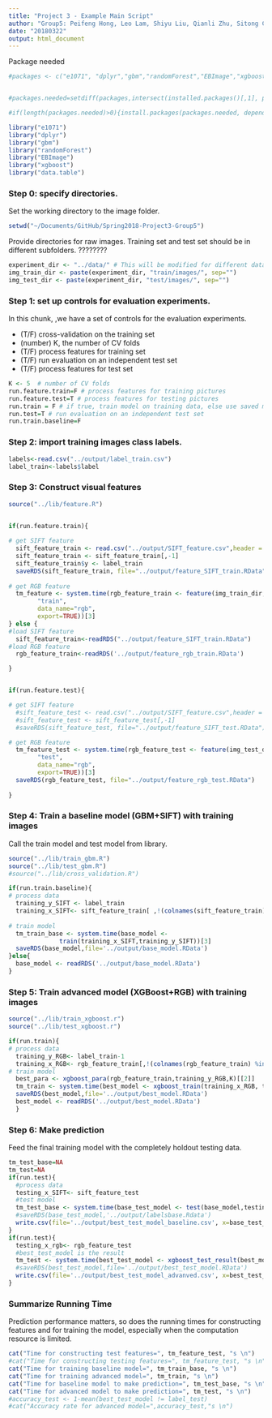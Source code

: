```yaml
---
title: "Project 3 - Example Main Script"
author: "Group5: Peifeng Hong, Leo Lam, Shiyu Liu, Qianli Zhu, Sitong Chen"
date: "20180322"
output: html_document
---
```

Package needed
```r
#packages <- c("e1071", "dplyr","gbm","randomForest","EBImage","xgboost","data.table")


#packages.needed=setdiff(packages,intersect(installed.packages()[,1], packages))

#if(length(packages.needed)>0){install.packages(packages.needed, dependencies = TRUE)}

library("e1071")
library("dplyr")
library("gbm")
library("randomForest")
library("EBImage")
library("xgboost")
library("data.table")
```


### Step 0: specify directories.

Set the working directory to the image folder.

```r
setwd("~/Documents/GitHub/Spring2018-Project3-Group5")
```
Provide directories for raw images. Training set and test set should be in different subfolders. ????????
```r
experiment_dir <- "../data/" # This will be modified for different data sets.
img_train_dir <- paste(experiment_dir, "train/images/", sep="")
img_test_dir <- paste(experiment_dir, "test/images/", sep="")
```

### Step 1: set up controls for evaluation experiments.

In this chunk, ,we have a set of controls for the evaluation experiments. 

+ (T/F) cross-validation on the training set
+ (number) K, the number of CV folds
+ (T/F) process features for training set
+ (T/F) run evaluation on an independent test set
+ (T/F) process features for test set

```r
K <- 5  # number of CV folds
run.feature.train=F # process features for training pictures
run.feature.test=T # process features for testing pictures
run.train = F # if true, train model on training data, else use saved model
run.test=T # run evaluation on an independent test set
run.train.baseline=F
```


### Step 2: import training images class labels.

```r
labels<-read.csv("../output/label_train.csv")
label_train<-labels$label
```



### Step 3: Construct visual features
```r
source("../lib/feature.R")

  
if(run.feature.train){

# get SIFT feature
  sift_feature_train <- read.csv("../output/SIFT_feature.csv",header = F)
  sift_feature_train <- sift_feature_train[,-1]
  sift_feature_train$y <- label_train
  saveRDS(sift_feature_train, file="../output/feature_SIFT_train.RData")
  
# get RGB feature
  tm_feature <- system.time(rgb_feature_train <- feature(img_train_dir, 
        "train", 
        data_name="rgb", 
        export=TRUE))[3]
} else {
#load SIFT feature
  sift_feature_train<-readRDS("../output/feature_SIFT_train.RData")
#load RGB feature
  rgb_feature_train<-readRDS('../output/feature_rgb_train.RData')

}


if(run.feature.test){

# get SIFT feature
  #sift_feature_test <- read.csv("../output/SIFT_feature.csv",header = F)
  #sift_feature_test <- sift_feature_test[,-1]
  #saveRDS(sift_feature_test, file="../output/feature_SIFT_test.RData")

# get RGB feature
  tm_feature_test <- system.time(rgb_feature_test <- feature(img_test_dir, 
        "test", 
        data_name="rgb", 
        export=TRUE))[3]
  saveRDS(rgb_feature_test, file="../output/feature_rgb_test.RData")
  
}
```

### Step 4: Train a baseline model (GBM+SIFT) with training images

Call the train model and test model from library. 
```r
source("../lib/train_gbm.R")
source("../lib/test_gbm.R")
#source("../lib/cross_validation.R")
```
```r
if(run.train.baseline){ 
# process data
  training_y_SIFT <- label_train
  training_x_SIFT<- sift_feature_train[ ,!(colnames(sift_feature_train) %in% c("y"))]
  
# train model
  tm_train_base <- system.time(base_model <-  
              train(training_x_SIFT,training_y_SIFT))[3]
  saveRDS(base_model,file='../output/base_model.RData')
}else{
  base_model <- readRDS('../output/base_model.RData')
}
```


### Step 5: Train advanced model (XGBoost+RGB) with training images
```r
source("../lib/train_xgboost.r")
source("../lib/test_xgboost.r")
```
```r
if(run.train){
# process data
  training_y_RGB<- label_train-1
  training_x_RGB<- rgb_feature_train[,!(colnames(rgb_feature_train) %in% c("y"))]
# train model
  best_para <- xgboost_para(rgb_feature_train,training_y_RGB,K)[[2]]
  tm_train <- system.time(best_model <- xgboost_train(training_x_RGB, training_y_RGB, best_para))[3]
  saveRDS(best_model,file='../output/best_model.RData')
  best_model <- readRDS('../output/best_model.RData')
  }
```

### Step 6: Make prediction 
Feed the final training model with the completely holdout testing data. 
```r
tm_test_base=NA
tm_test=NA
if(run.test){
  #process data
  testing_x_SIFT<- sift_feature_test
  #test model
  tm_test_base <- system.time(base_test_model <- test(base_model,testing_x_SIFT))[3]
  #saveRDS(base_test_model,'../output/labelsbase.Rdata')
  write.csv(file='../output/best_test_model_baseline.csv', x=base_test_model)
}
if(run.test){
  testing_x_rgb<- rgb_feature_test
  #best_test_model is the result
  tm_test <- system.time(best_test_model <- xgboost_test_result(best_model, rgb_feature_test)+1)[3]
  #saveRDS(best_test_model,file='../output/best_test_model.RData')
  write.csv(file='../output/best_test_model_advanved.csv', x=best_test_model)
}
```

### Summarize Running Time
Prediction performance matters, so does the running times for constructing features and for training the model, especially when the computation resource is limited. 
```r
cat("Time for constructing test features=", tm_feature_test, "s \n")
#cat("Time for constructing testing features=", tm_feature_test, "s \n")
cat("Time for training baseline model=", tm_train_base, "s \n")
cat("Time for training advanced model=", tm_train, "s \n")
cat("Time for baseline model to make prediction=", tm_test_base, "s \n")
cat("Time for advanced model to make prediction=", tm_test, "s \n")
#accuracy_test <- 1-mean(best_test_model != label_test)
#cat("Accuracy rate for advanced model=",accuracy_test,"s \n")
```

